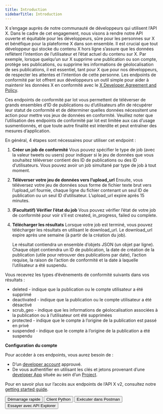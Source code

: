 ```yaml
---
title: Introduction
sidebarTitle: Introduction
---
```



X s’engage auprès de notre communauté de développeurs qui utilisent l’API X. Dans le cadre de cet engagement, nous visons à rendre notre API ouverte et équitable pour les développeurs, sûre pour les personnes sur X et bénéfique pour la plateforme X dans son ensemble. Il est crucial que tout développeur qui stocke du contenu X hors ligne s’assure que les données reflètent l’intention de l’utilisateur et l’état actuel du contenu sur X. Par exemple, lorsque quelqu’un sur X supprime une publication ou son compte, protège ses publications, ou supprime les informations de géolocalisation de ses publications, il est essentiel, tant pour X que pour nos développeurs, de respecter les attentes et l’intention de cette personne. Les endpoints de conformité par lot offrent aux développeurs un outil simple pour aider à maintenir les données X en conformité avec le [X Developer Agreement and Policy](https://developer.x.com/en/developer-terms/policy). 

Ces endpoints de conformité par lot vous permettent de téléverser de grands ensembles d’ID de publications ou d’utilisateurs afin de récupérer leur statut de conformité et de déterminer quelles données nécessitent une action pour mettre vos jeux de données en conformité. Veuillez noter que l’utilisation des endpoints de conformité par lot est limitée aux cas d’usage susmentionnés, et que toute autre finalité est interdite et peut entraîner des mesures d’application.

En général, 4 étapes sont nécessaires pour utiliser cet endpoint :

1. **Créer un job de conformité**
   Vous pouvez spécifier le type de job (avec la valeur tweets ou users) pour indiquer si le jeu de données que vous souhaitez téléverser contient des ID de publications ou des ID d’utilisateurs. Vous pouvez avoir un job simultané par type de job à tout moment.
2. **Téléverser votre jeu de données vers l’upload_url**
   Ensuite, vous téléversez votre jeu de données sous forme de fichier texte brut vers l’upload_url fournie, chaque ligne du fichier contenant un seul ID de publication ou un seul ID d’utilisateur. L’upload_url expire après 15 minutes.
3. **(Facultatif) Vérifier l’état du job**
   Vous pouvez vérifier l’état de votre job de conformité pour voir s’il est created, in_progress, failed ou complete.
4. **Télécharger les résultats**
   Lorsque votre job est terminé, vous pouvez télécharger les résultats en utilisant le download_url. Le download_url expire après une semaine (à partir de la création du job).

   Le résultat contiendra un ensemble d’objets JSON (un objet par ligne). Chaque objet contiendra un ID de publication, la date de création de la publication (utile pour retrouver des publications par date), l’action requise, la raison de l’action de conformité et la date à laquelle l’utilisateur a été suspendu.

Vous recevrez les types d’événements de conformité suivants dans vos résultats :

* deleted - indique que la publication ou le compte utilisateur a été supprimé
* deactivated - indique que la publication ou le compte utilisateur a été désactivé
* scrub_geo - indique que les informations de géolocalisation associées à la publication ou à l’utilisateur ont été supprimées
* protected - indique que le compte à l’origine de la publication est passé en privé
* suspended - indique que le compte à l’origine de la publication a été suspendu

**Configuration du compte**

Pour accéder à ces endpoints, vous aurez besoin de :

* D’un [developer account](https://developer.x.com/en/portal/petition/essential/basic-info) approuvé.
* De vous authentifier en utilisant les clés et jetons provenant d’une [developer App](/fr/resources/fundamentals/developer-apps) située au sein d’un [Project](/fr/resources/fundamentals/projects). 

Pour en savoir plus sur l’accès aux endpoints de l’API X v2, consultez notre [getting started guide](/fr/x-api/getting-started/getting-access).

<div className="flex space-x-2">
  <Button href="/fr/x-api/compliance/batch-compliance/quickstart">
    Démarrage rapide
  </Button>

  <Button href="https://github.com/xdevplatform/compliant-client">
    Client Python
  </Button>

  <Button href="https://app.getpostman.com/run-collection/9956214-784efcda-ed4c-4491-a4c0-a26470a67400">
    Exécuter dans Postman
  </Button>

  <Button href="https://developer.x.com/apitools/api?endpoint=/2/compliance/jobs">
    Essayer avec API Explorer
  </Button>
</div>

